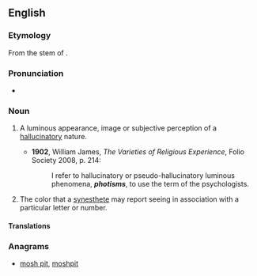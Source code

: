 ==English==

===Etymology===
From the stem of {{etyl|grc|en}} {{m|grc|φῶς||light}} {{suffix|en||-ism}}.

===Pronunciation===
* {{a|UK}} {{IPA|/ˈfəʊtɪzəm/|lang=en}}

===Noun===
{{en-noun}}

# {{lb|en|psychology}} A luminous appearance, image or subjective perception of a [[hallucinatory]] nature.
#* '''1902''', William James, ''The Varieties of Religious Experience'', Folio Society 2008, p. 214:
#*: I refer to hallucinatory or pseudo-hallucinatory luminous phenomena, '''''photisms''''', to use the term of the psychologists.
# The color that a [[synesthete]] may report seeing in association with a particular letter or number.

====Translations====
{{trans-top|luminous appearance, image or subjective perception of a hallucinatory nature}}
{{trans-mid}}
{{trans-bottom}}

{{trans-top|color that a synesthete may report seeing in association with a particular letter or number}}
{{trans-mid}}
{{trans-bottom}}

===Anagrams===
* [[mosh pit#English|mosh pit]], [[moshpit#English|moshpit]]